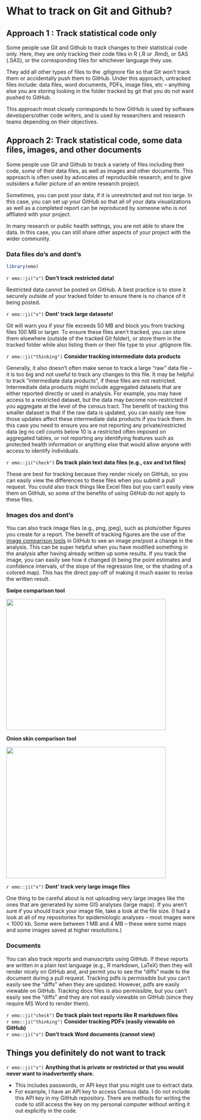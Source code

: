 # What to track on Git and Github?

## Approach 1 : Track statistical code only

Some people use Git and Github to track changes to their statistical code only. 
Here, they are only tracking their code files in R (.R or .Rmd), or 
SAS (.SAS), or the corresponding files for whichever language they use. 

They add all other types of files to the .gitignore file so that Git
won't track them or accidentally push them to GitHub. Under this approach, 
untracked files include: data files, word documents, PDFs, image files, etc -- 
anything else you are storing looking in the folder tracked by git that you do
not want pushed to GitHub.

This approach most closely corresponds to how GitHub is used by software 
developers/other code writers, and is used by researchers and research 
teams depending on their objectives.

## Approach 2: Track statistical code, some data files, images, and other documents

Some people use Git and Github to track a variety of files including their code, 
*some* of their data files, as well as images and other documents. This approach
is often used by advocates of reproducible research, and to give outsiders a 
fuller picture of an entire research project. 

Sometimes, you can post your data, if it is unrestricted and not too large. In 
this case, you can set up your GitHub so that all of your data visualizations 
as well as a completed report can be reproduced by someone who is not affliated
with your project. 

In many research or public health settings, you are not able to share the data. 
In this case, you can still share other aspects of your project with the wider 
community.

### Data files do's and dont's

```r
library(emo)
```

`r emo::ji("x")` **Don't track restricted data!**

Restricted data cannot be posted on GitHub. A best practice is to store it 
securely outside of your tracked folder to ensure there is no chance of it being
posted. 

`r emo::ji("x")` **Dont' track large datasets!** 

Git will warn you if your file exceeds 50 MB and 
block you from tracking files 100 MB or larger. To ensure these files aren't tracked, you can store them elsewhere (outside of
the tracked Git folder), or store them in the tracked folder while also listing them or their file type to your .gitignore file. 

`r emo::ji("thinking")` **Consider tracking intermediate data products**

Generally, it also doesn't often make sense to track a large "raw" data file -- it is too big and not useful to track any changes to this file. It may be helpful to track "intermediate data products", if these files are not restricted. Intermediate data products might include aggregated datasets that are either reported directly or used in analysis. For example, you may have access to a restricted dataset, but the data may become non-restricted if you aggregate at the level of the census tract. The benefit of tracking this smaller dataset is that if the raw data is updated, you can easily see how those updates affect these intermediate data products if you track them. In this case you need to ensure you are not reporting any private/restricted data (eg no cell counts below 10 is a restricted often imposed on aggregated tables, or not reporting any identifying features such as protected health information or anything else that would allow anyone with access to identify 
individuals.

`r emo::ji("check")` **Do track plain text data files (e.g., csv and txt files) **

These are best for tracking because they render nicely on GitHub, so you can
easily view the differences to these files when you submit a pull request. You 
could also track things like Excel files but you can't easily view them on 
GitHub, so some of the benefits of using GitHub do not apply to these files.
   
### Images dos and dont's

You can also track image files (e.g., png, jpeg), such as plots/other figures 
you create for a report. The benefit of  tracking figures are the use of the 
[image comparison tools](https://github.blog/2011-03-21-behold-image-view-modes/)
in GitHub to see an image pre/post a change in the 
analysis. This can be super helpful when you have modified something in the 
analysis after having already written up some results. If you track the image, 
you can easily see how it changed (it being the point estimates and confidence
intervals, of the slope of the regression line, or the shading of a colored map).
This has the direct pay-off of making it much easier to revise the written 
result.

**Swipe comparison tool**

<BODY>
  <IMG SRC="https://bph-storage.s3.us-west-1.amazonaws.com/git-for-humans/swipe-example.gif" width="425" height="350">
</BODY>

**Onion skin comparison tool**

<BODY>
  <IMG SRC="https://bph-storage.s3.us-west-1.amazonaws.com/git-for-humans/onion-skin-example.gif" width="425" height="350">
</BODY>



`r emo::ji("x")` **Dont' track very large image files**

One thing to be careful about is not uploading very large images like the 
ones that are generated by some GIS analyses (large maps). If you aren't sure if
you should track your image file, take a look at the file size. (I had a look at
all of my repositories for epidemiologic analyses -- most images were < 1000 kb.
Some were between 1 MB and 4 MB -- these were some maps and some images saved at
higher resolutions.)

### Documents

You can also track reports and manuscripts using GitHub. If these reports are 
written in a plain text language (e.g., R markdown, LaTeX) then they will render
nicely on GitHub and, and permit you to see the "diffs" made to the document 
during a pull request. Tracking pdfs is permissible but you can't easily see the
"diffs" when they are updated. However, pdfs are easily viewable on GitHub. 
Tracking docx files is also permissible, but you can't easily see the "diffs" 
and they are not easily viewable on GitHub (since they require MS Word to render
them). 

`r emo::ji("check")` **Do track plain text reports like R markdown files**  
`r emo::ji("thinking")` **Consider tracking PDFs (easily viewable on GitHub)**  
`r emo::ji("x")` **Don't track Word documents (cannot view)**


## Things you definitely do not want to track

`r emo::ji("x")` **Anything that is private or restricted or that you would never want to 
inadvertently share.**

* This includes passwords, or API keys that you might use to extract data. 
* For example, I have an API key to access Census data. I do not include this
API key in my GitHub repository. There are methods for writing the code to still
access the key on my personal computer without writing it out explicitly in the 
code. 
  


